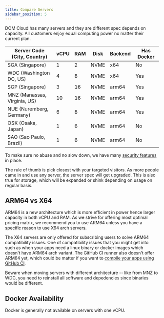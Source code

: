 ```yaml
---
title: Compare Servers
sidebar_position: 5
---
```


DOM Cloud has many servers and they are different spec depends on capacity. All customers enjoy equal computing power no matter their current plan.

| Server Code (City, Country)  | vCPU | RAM | Disk | Backend | Has Docker |
|------------------------------|------|-----|------|---------|------------|
| SGA (Singapore)              | 1    | 2   | NVME | x64     | No         |
| WDC (Washington DC, US)      | 4    | 8   | NVME | x64     | Yes        |
| SGP (Singapore)              | 3    | 16  | NVME | arm64   | Yes        |
| MNZ (Manassas, Virginia, US) | 10   | 16  | NVME | arm64   | Yes        |
| NUE (Nuremberg, Germany)     | 6    | 8   | NVME | arm64   | Yes        |
| OSK (Osaka, Japan)           | 1    | 6   | NVME | arm64   | No         |
| SAO (Sao Paulo, Brazil)      | 1    | 6   | NVME | arm64   | No         |

To make sure no abuse and no slow down, we have many [security features](./security.mdx) in place.

The rule of thumb is pick closest with your targeted visitors. As more people came in and use any server, the server spec will get upgraded. This is also true for storage, which will be expanded or shink depending on usage on regular basis.

## ARM64 vs X64

ARM64 is a new architecture which is more efficient in power hence larger capacity in both vCPU and RAM. As we strive for offering most optimal pricing matrix, we recommend you to use ARM64 unless you have a specific reason to use X64 arch servers. 

The X64 servers are only offered for subscribing users to solve ARM64 compatibility issues. One of compatibility issues that you might get into such as when your apps need a linux binary or docker images which doesn't have ARM64 arch variant. The GitHub CI runner also doesn't offer ARM64 yet, which could be matter if you want to [compile your apps using GitHub CI](../features/github.mdx).

Beware when moving servers with different architecture -- like from MNZ to WDC, you need to reinstall all software
and depedencies since binaries would be different. 

## Docker Availability

Docker is generally not available on servers with one vCPU. 
